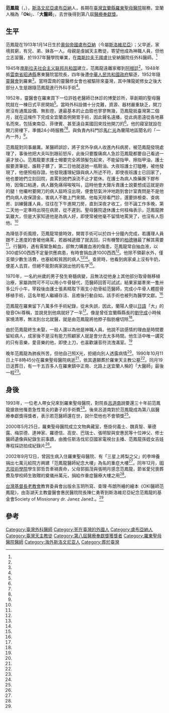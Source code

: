 {{Infobox_Person
| name = 范鳳龍
|box_width = 
|foreign_names = Janez Janež
|occupation = 外科醫師
| period = 
|birth_name=
| other_names = Oki
| Sex = 男
|birth_date= {{Birth date|mf=yes|1913|1|14}}
|birth_place=  {{flag|Austria-Hungary}}[[盧布亞納|盧布亞納]]（今屬{{SLO}}）
|death_date={{Death date and age|mf=yes|1990|10|11|1913|1|14}}
|death_place= {{TWN}}[[宜蘭縣|宜蘭縣]][[羅東鎮_(臺灣)|羅東鎮]][[羅東聖母醫院|羅東聖母醫院]]
| nationality = {{SFRY}}
| residence =
| party = 
| religion = [[天主教|天主教]]
| spouse = 
| relatives =
|awards=醫療奉獻獎（1998年）
| educate =
| past =
}}

'''范鳳龍'''（{{lang-sl|Janez Janež}}，{{bd|1913年|1月14日|1990年|10月11日|catIdx=Jane?, Janez}}），[[斯洛文尼亞|斯洛文尼亞]][[盧布亞納|盧布亞納]]人，長期在[[臺灣|臺灣]][[宜蘭縣|宜蘭縣]][[羅東聖母醫院|羅東聖母醫院]]服務，宜蘭人稱為「'''Oki'''」、「'''大醫師'''」，去世後得到第八屆[[醫療奉獻獎|醫療奉獻獎]]。

==生平==
范鳳龍在1913年1月14日生於[[奧匈帝國|奧匈帝國]][[盧布亞納|盧布亞納]]（今屬[[斯洛維尼亞|斯洛維尼亞]]）；父早逝，家境貧窮，有兄、弟、妹各一人。母親是虔誠天主教徒，寄望他成為神職人員，但他立志習醫，於1937年醫學院畢業，在[[南斯拉夫王國|南斯拉夫王國]]盧比安納醫院任外科醫師。<ref name="李淑娟"/>

1945年[[南斯拉夫社会主义联邦共和国|南斯拉夫社会主义联邦共和国]]建立，范鳳龍遠離家鄉到[[阿根廷|阿根廷]]<ref name="林香君"/>。1948年抵[[雲南省|雲南省]][[昭通縣|昭通縣]]惠東醫院當院長，四年後遭[[中華人民共和國政府|中華人民共和國政府]]驅逐，1952年隨[[靈醫會|靈醫會]]到羅東<ref name="李淑娟"/>。當時雲南的靈醫修女會也被驅除來臺灣，其中陳龍妮修女之後大部分人生是跟隨范鳳龍進行外科手術<ref name="王秋霖2"/>。

1952年，靈醫會在羅東買下一位許姓老醫師已休診的博愛診所，草創期的聖母醫院就在一棟日式平房開始<ref name="黃靖雅"/>。當時外科設備十分克難，資源、器材嚴重缺乏，開刀房沒有通風設備、無影燈，連最基本的止血鉗也寥寥無幾，范鳳龍抵臺灣第二個月，就在這條件下完成全宜蘭首例開胃手術，因此聲名遠播，從此病患遠從各地慕名而來，包括東南亞、菲律賓、甚至遠自美國回來找他開刀的<ref name="李淑娟"/>。他的寢室就設在開刀房樓下，準備24小時服務<ref name="李淑娟"/><ref name="黃靖雅"/>。與負責內科門診[[馬仁光|馬仁光]]為蘭陽地區聞名的「一內一外」<ref name="黃靖雅"/>。

范鳳龍對同事嚴厲。某醫師誤診，將子宮外孕病人收進內科病房，被范鳳龍發現處理了，事後他把大夫叫到跟前怒斥，此後只要腹痛病人急診范鳳龍都要自己看過一遍才放心。范鳳龍要求護士帽要完全將頭髮包起來，不能留指甲、擦指甲油，護士服要燙筆挺，誰鞋子髒了，第二日他就送她一瓶鞋油。大夜班護士打瞌睡，被他發現了，他便照相存證。他發現護理紀錄與病人所述不符，即使夜班護士已回家了，他也要她們立刻回院，直罵到她們淚流不止才罷休。在護士為病人換藥撕下膠布時，因傷口粘連，病人難免痛得唉唉叫，這時他會大聲斥責護士說要想成這就是妳的腿！他囑咐要開刀的病人屆時沒出現，便會怒氣沖沖地跑到會計室責問是不是他們向病人收保證金，害病人不敢上門來開。他每天除看門診，還要排檢查、查病房、訓練醫護人員，往往在下午進開刀房，直到深夜才收工，但不論工作多晚，第二天他一定準時出現在病房，從不遲到。聖母醫院退休護士何枝梅表示，范鳳龍脾氣雖大，但是大家知道他是為病人好，即使常被他毫不留情地罵哭了，也沒有人怨他。<ref name="李淑娟"/>

為降低手術風險，范鳳龍常搶時效，開胃手術可以於四十分鐘內完成，若護理人員跟不上進度的會被他痛罵，若器械遞錯了就丟回，只有機警的[[柏德琳|柏德琳]]最了解其需要<ref name="李淑娟3"/>。行醫時，遇有需緊急輸血，卻無力購置血液的傷患，范鳳龍常自抽血液，以300或500西西不定量供應病患，有時會捐血達1000西西<ref name="林香君"/>。他除不領薪水外，僅支領少數生活費，也塞給較貧困的病人<ref name="李淑娟"/><ref name="黃靖雅"/>。查房時，他看到病家桌上沒有牛奶，便差人去買，但絕不能對病家說出他的名字<ref name="李淑娟"/>。

1970年，一名約卅歲的男子發生脊髓病變，且無法從他身上其他部分取骨骼移植治療，家屬詢問可不可以用小牛骨替代，范醫師回答可試試，結果家屬牽來一隻卅多公斤小牛，宰殺後由護士張素精取下兩支小肋骨給范醫師，完成小牛骨人體脛骨移植手術，這名年輕人繼續存活、且癒後行動自如。該手術也被列為醫學文獻。<ref name="陳積碩1"/>

范鳳龍在羅東留下八萬多件手術紀錄，從未失誤，因此，蘭陽人便以[[日語|日語]]「大」的發音Oki尊稱，並說見到他病就好了一半<ref name="李淑娟"/>。像是曾任宜蘭縣縣長的[[劉守成_(臺灣)|劉守成]]小時候家境清寒，無法到台北就醫，就是由范鳳龍將他脖子脂肪瘤切除<ref name="1999-12-04"/>。

由於范鳳龍終生未娶，一般人還以為他是神職人員。他說不談感情的理由是時間要留給病人，成家後不是沒有能力照顧家人就是會分去太多時間。他生活中唯一講究的只有音樂，愛音樂的他，即使上刀，也喜歡讓音符流洩滿室。<ref name="李淑娟"/>

晚年范鳳龍為肺疾所苦，但他自己照X光，拒絕向別人透露病情<ref name="李淑娟"/>。1990年10月11日上午8時45分在羅東聖母醫院病逝<ref name="林香君"/>，依其遺願葬於羅東天主教公墓<ref name="李淑娟"/>。同月19日送葬日，有一千五百多人在羅東鎮中正南、北路上送宜蘭人稱的「大醫師」最後一程<ref name="黃靖雅"/>。

==身後==
1993年，一位老人帶女兒來到羅東聖母醫院，對院長[[呂道南|呂道南]]說要還三十年前范鳳龍搶救他罹患急性胃炎的妻子的手術費<ref name="李淑娟2"/>。後來呂道南對於范鳳龍成為第八屆醫療奉獻獎得獎者，表示若范醫師還在世，說什麼他也不會領獎<ref name="李淑娟"/>。

2000年5月25日，羅東聖母醫院成立文物典藏室，懸掛何義士、魏真智、華德露、梅崇德、達神家、羅德信、高安、巴瑞士、張明智與安惠民等十位神父、修士醫師遺像與紀錄生前事蹟，由擔任斯洛伐尼亞國家電視台主播、范鳳龍孫姪女吉娃專程採訪拍成紀錄片<ref name="陳積碩3"/>。

2002年9月12日，曾因生病入住羅東聖母醫院、有「三星上將梨之父」的李坤養捐出七萬元給院方興建「范鳳龍醫師紀念大樓」為名的重症大樓<ref name="王秋霖1"/>。同年12月，[[明志技術學院|明志技術學院]]學生郭哲吾車禍喪命，父母郭振茂與張明月感念范鳳龍，節省愛兒喪葬費及學校師生致贈的奠儀卅萬元，捐給作重症醫療大樓之用<ref name="王秋霖2"/>。

[[台灣基督長老教會|台灣基督長老教會]]教育委員會出版余玉玥所寫、查理·布朗所繪的繪本《OKI醫師范鳳龍》，由澎湖天主教靈醫會惠民醫院院長陳仁勇寄到斯洛維尼亞紀念范鳳龍的基金會Society of Missionary dr. Janez Janež.。<ref name="陳逸凡"/>

==參考==
{{portal box|人物|斯洛維尼亞|台灣|醫學|天主教}}
{{reflist|1|refs=

<ref name="林香君">{{Cite news|url=|title=大醫師別了!蘭陽人懷念您 范鳳龍 服務蘭陽38載 開刀逾8萬次 昨病逝|author=林香君|language=zh-tw|publisher=《民生報》|date=1990-10-12|accessdate=}}</ref>

<ref name="王秋霖1">{{Cite news|url=|title=感念聖母醫院多年前細心照料 三星上將 「梨」之父 擺攤義賣|author=王秋霖|language=zh-tw|publisher=《中國時報》|date=2002-09-13|accessdate=}}</ref>

<ref name="王秋霖2">{{Cite news|url=|title=《左鄰右舍》范鳳龍 行醫濟世獲得回響|author=王秋霖|language=zh-tw|publisher=《中國時報》|date= 2003-01-11|accessdate=}}</ref>

<ref name="陳逸凡">{{Cite news|url=https://tcnn.org.tw/archives/50463|title=范鳳龍醫師要回家 美好腳蹤繪本返鄉|author=陳逸凡|language=zh-tw|publisher=《台灣教會公報》|date=2019-03-20|accessdate=2019-12-18|archive-url=https://web.archive.org/web/20191218092149/https://tcnn.org.tw/archives/50463|archive-date=2019-12-18|dead-url=no}}</ref>

<ref name="黃靖雅">{{Cite news|url=|title=《人的故事》老外爺爺 放不下的手術刀|author=黃靖雅|language=zh-tw|publisher=《聯合晚報》|date=1990-11-06|accessdate=}}</ref>

<ref name="1999-12-04">{{Cite news|url=|title=縣長夫人捐衣義賣響應聖母醫院募款道出縣長一段往事|author=|language=zh-tw|publisher=《中國時報》|date=1999-12-04|accessdate=}}</ref>

<ref name="李淑娟3">{{Cite news|url=|title=柏德琳病人不愛他都難|author=李淑娟|language=zh-tw|publisher=《民生報》|date=2000-04-25|accessdate=}}</ref>

<ref name="李淑娟2">{{Cite news|url=|title=《杏林和風》 世間有情 三十年前舊時債 難忘救命一點恩|author=李淑娟|language=zh-tw|publisher=《民生報》|date=1993-09-19|accessdate=}}</ref>

<ref name="李淑娟">{{Cite news|url=|title=尋找醫療的真愛 范鳳龍大醫師 是蘭陽人的福氣!|author=|language=zh-tw|publisher=《民生報》|date=1998-04-14|accessdate=}}</ref>

<ref name="陳積碩3">{{Cite news|url=|title=聖母醫院典藏奉獻精神 紀念病患口中的大醫師 成立范鳳龍文物室與先人行誼紀念館|author=陳積碩|language=zh-tw|publisher=《聯合報》|date=2000-05-26|accessdate=}}</ref>


<ref name="陳積碩1">{{Cite news|url=|title=追念范鳳龍醫師 數十病患現身說法 聖母醫院院長也宣布 即將興建的重症大樓 也將以范鳳龍為名|author=陳積碩|language=zh-tw|publisher=《聯合報》|date=2000-09-14|accessdate=}}</ref>
}}

{{DEFAULTSORT:Janež, Janez}}
[[Category:臺灣外科醫師|Category:臺灣外科醫師]]
[[Category:死在臺灣的外國人|Category:死在臺灣的外國人]]
[[Category:盧布亞納人|Category:盧布亞納人]]
[[Category:臺灣天主教徒|Category:臺灣天主教徒]]
[[Category:第八屆醫療奉獻獎獲獎者|Category:第八屆醫療奉獻獎獲獎者]]
[[Category:羅東聖母醫院醫師|Category:羅東聖母醫院醫師]]
[[Category:海外斯洛文尼亚人|Category:海外斯洛文尼亚人]]
[[Category:葬於臺灣|Category:葬於臺灣]]
